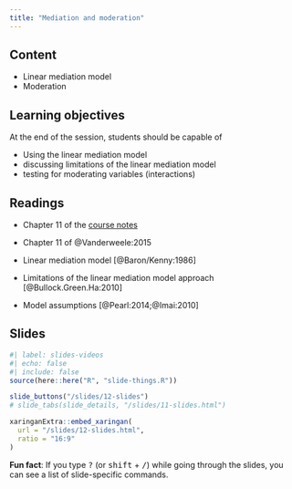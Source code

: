 ```yaml
---
title: "Mediation and moderation"
---
```


## Content

- Linear mediation model
- Moderation


## Learning objectives

At the end of the session, students should be capable of

- Using the linear mediation model
- discussing limitations of the linear mediation model
- testing for moderating variables (interactions)


## Readings

- <i class="fas fa-book"></i>Chapter 11 of the [course notes](https://lbelzile.github.io/math80667a/11-causal-inference.html)
- <i class="fas fa-book"></i>Chapter 11 of @Vanderweele:2015

- Linear mediation model [@Baron/Kenny:1986]
- Limitations of the linear mediation model approach [@Bullock.Green.Ha:2010]
- Model assumptions [@Pearl:2014;@Imai:2010]


## Slides

```r
#| label: slides-videos
#| echo: false
#| include: false
source(here::here("R", "slide-things.R"))
```

```r
slide_buttons("/slides/12-slides")
# slide_tabs(slide_details, "/slides/11-slides.html")
```

```r
xaringanExtra::embed_xaringan(
  url = "/slides/12-slides.html",
  ratio = "16:9"
)
```

:::{.callout-tip}
**Fun fact**: If you type <kbd>?</kbd> (or <kbd>shift</kbd> + <kbd>/</kbd>) while going through the slides, you can see a list of slide-specific commands.
:::
